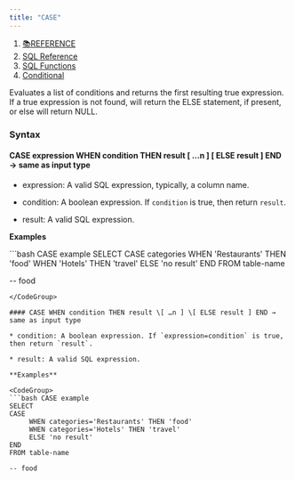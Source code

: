 ```yaml
---
title: "CASE"
---
```


1. [📚REFERENCE](/reference)
2. [SQL Reference](/reference/sql-reference)
3. [SQL Functions](/reference/sql-reference/all-functions)
4. [Conditional](/reference/sql-reference/all-functions/conditional)

Evaluates a list of conditions and returns the first resulting true expression. If a true expression is not found, will return the ELSE statement, if present, or else will return NULL.

### Syntax

#### CASE expression WHEN condition THEN result \[ …n ] \[ ELSE result ] END → same as input type

* expression: A valid SQL expression, typically, a column name.

* condition: A boolean expression. If `condition` is true, then return `result`.

* result: A valid SQL expression.

**Examples**

<CodeGroup>
  ```bash CASE example
  SELECT
  CASE categories
       WHEN 'Restaurants' THEN 'food'
       WHEN 'Hotels' THEN 'travel'
       ELSE 'no result'
  END
  FROM table-name

  -- food
  ```
</CodeGroup>

#### CASE WHEN condition THEN result \[ …n ] \[ ELSE result ] END → same as input type

* condition: A boolean expression. If `expression=condition` is true, then return `result`.

* result: A valid SQL expression.

**Examples**

<CodeGroup>
  ```bash CASE example
  SELECT
  CASE
       WHEN categories='Restaurants' THEN 'food'
       WHEN categories='Hotels' THEN 'travel'
       ELSE 'no result'
  END
  FROM table-name

  -- food
  ```
</CodeGroup>
